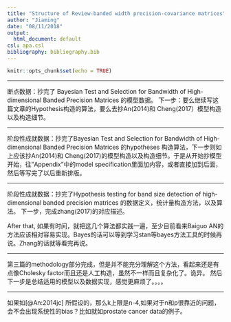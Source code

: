 ```yaml
---
title: "Structure of Review-banded width precision-covariance matrices"
author: "Jiaming"
date: "08/11/2018"
output:
  html_document: default
csl: apa.csl
bibliography: bibliography.bib
---
```


```r
knitr::opts_chunk$set(echo = TRUE)
```
---


断点数据：抄完了 Bayesian Test and Selection for Bandwidth of High-dimensional Banded Precision Matrices 的模型数据。
下一步：要么继续写这篇文章的Hypothesis构造的算法，要么去抄An(2014)和 Cheng(2017）模型构造以及构造细节。

---

阶段性成就数据：抄完了Bayesian Test and Selection for Bandwidth of High-dimensional Banded Precision Matrices 的hypotheses 构造算法，下一步则如上应该抄An(2014)和 Cheng(2017)的模型构造以及构造细节。于是从开始抄模型开始，往"Appendix"中的model specification里面加内容，或者直接加到后面，然后等写完了以后重新排版。

---

阶段性成就数据：抄完了Hypothesis testing for band size detection of high-dimensional banded precision matrices 的数据定义，统计量构造方法，以及算法。
下一步，完成zhang(2017)的对应描述。

After that, 如果有时间，就把这几个算法都实践一遍，至少目前看来Baiguo AN的方法应该相对容易实现。Bayes的话可以等到学习stan等bayes方法工具的时候再说。Zhang的话就等看完再说。

---

第三篇的methodology部分完成，但是并不能充分理解这个方法，看起来还是有点像Cholesky factor而且还是人工构造，虽然不一样而且复杂化了。诡异。
然后下一步是总结适用的模型以及数据实现，感觉更麻烦了。。。。




---


如果如[@An:2014jc] 所假设的，那么k上限是n-4,如果对于n和p很靠近的问题，会不会出现系统性的bias？比如就如prostate cancer data的例子。




